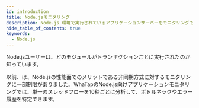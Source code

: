 ```yaml
---
id: introduction
title: Node.jsモニタリング
description: Node.js 環境で実行されているアプリケーションサーバーをモニタリングできます。
hide_table_of_contents: true
keywords:
  - Node.js
---
```



Node.jsユーザーは、どのモジュールがトランザクションごとに実行されたのか知っています。

以前、は、Node.jsの性能面でのメリットである非同期方式に対するモニタリングに一部制限がありました。WhaTapのNode.js向けアプリケーションモニタリングでは、単一のスレッドフローを10秒ごとに分析して、ボトルネックやエラー履歴を特定できます。


<Apmcommonintro />
